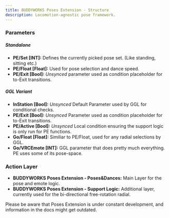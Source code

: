 ```yaml
---
title: BUDDYWORKS Poses Extension - Structure
description: Locomotion-agnostic pose framework.
---
```


### Parameters

##### Standalone
- **PE/Set [INT]:** Defines the currently picked pose set. (Like standing, sitting etc.)
- **PE/Float [Float]:** Used for pose selection and dance speed.
- **PE/Exit [Bool]:** *Unsynced* parameter used as condition placeholder for to-Exit transitions.

##### GGL Variant
- **InStation [Bool]:** *Unsynced* Default Parameter used by GGL for conditional checks.
- **PE/Exit [Bool]:** *Unsynced* Parameter used as condition placeholder for to-Exit transitions.
- **PE/Active [Bool]:** *Unsynced* Local condition ensuring the support logic is only run for PE functions.
- **Go/Float [Float]:** Similiar to PE/Float, used for any radial selections by GGL.
- **Go/VRCEmote [INT]:** GGL parameter that does pretty much everything. PE uses some of its pose-space.

### Action Layer

- **BUDDYWORKS Poses Extension - Poses&Dances:** Main Layer for the pose and emote logic.
- **BUDDYWORKS Poses Extension - Support Logic:** Additional layer, currently used for the bi-directional free-rotation radial.


<Aside>Please be aware that Poses Extension is under constant development, and information in the docs might get outdated.</Aside>